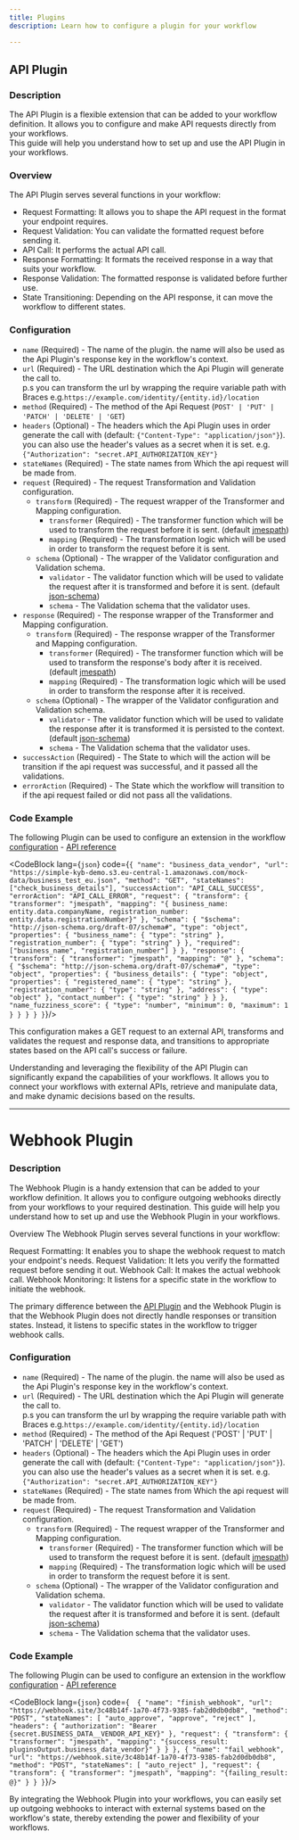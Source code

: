 ```yaml
---
title: Plugins
description: Learn how to configure a plugin for your workflow

---
```



## API Plugin
### Description

The API Plugin is a flexible extension that can be added to your workflow definition. It allows you to configure and make API requests directly from your workflows.<br/>This guide will help you understand how to set up and use the API Plugin in your workflows.

### Overview
The API Plugin serves several functions in your workflow:

- Request Formatting: It allows you to shape the API request in the format your endpoint requires.
- Request Validation: You can validate the formatted request before sending it.
- API Call: It performs the actual API call.
- Response Formatting: It formats the received response in a way that suits your workflow.
- Response Validation: The formatted response is validated before further use.
- State Transitioning: Depending on the API response, it can move the workflow to different states.

### Configuration

- `name` (Required) - The name of the plugin. the name will also be used as the Api Plugin's response key in the workflow's context.
- `url` (Required) -  The URL destination which the Api Plugin will generate the call to.<br/>p.s you can transform the url by wrapping the require variable path with Braces e.g.`https://example.com/identity/{entity.id}/location`
- `method` (Required) - The method of the Api Request (`POST' | 'PUT' | 'PATCH' | 'DELETE' | 'GET`)
- `headers` (Optional) - The headers which the Api Plugin uses in order generate the call with (default: `{"Content-Type": "application/json"}`). you can also use the header's values as a secret when it is set. e.g. `{"Authorization": "secret.API_AUTHORIZATION_KEY"}`
- `stateNames` (Required) - The state names from Which the api request will be made from.
- `request` (Required) - The request Transformation and Validation configuration.
  - `transform` (Required) - The request wrapper of the Transformer and Mapping configuration.
    - `transformer` (Required) - The transformer function which will be used to transform the request before it is sent. (default [jmespath](https://jmespath.org/))
    - `mapping` (Required) - The transformation logic which will be used in order to transform the request before it is sent.
  - `schema` (Optional) - The wrapper of the Validator configuration and Validation schema.
    - `validator` - The validator function which will be used to validate the request after it is transformed and before it is sent. (default [json-schema](https://json-schema.org/))
    - `schema` - The Validation schema that the validator uses.
- `response` (Required) - The response wrapper of the Transformer and Mapping configuration.
  - `transform` (Required) - The response wrapper of the Transformer and Mapping configuration.
    - `transformer` (Required) - The transformer function which will be used to transform the response's body after it is received. (default [jmespath](https://jmespath.org/))
    - `mapping` (Required) - The transformation logic which will be used in order to transform the response after it is received.
  - `schema` (Optional) - The wrapper of the Validator configuration and Validation schema.
    - `validator` - The validator function which will be used to validate the response after it is transformed it is persisted to the context. (default [json-schema](https://json-schema.org/))
    - `schema` - The Validation schema that the validator uses.
- `successAction` (Required) - The State to which will the action will be transition if the api request was successful, and it passed all the validations.
- `errorAction` (Required) - The State which the workflow will transition to if the api request failed or did not pass all the validations.

### Code Example

The following Plugin can be used to configure an extension in the workflow [configuration](#configuration) - [API reference](/en/learn/workflow_definitions)

<CodeBlock lang={`json`} code={`{
  "name": "business_data_vendor",
    "url": "https://simple-kyb-demo.s3.eu-central-1.amazonaws.com/mock-data/business_test_eu.json",
    "method": "GET",
    "stateNames": ["check_business_details"],
    "successAction": "API_CALL_SUCCESS",
    "errorAction": "API_CALL_ERROR",
    "request": {
    "transform": {
      "transformer": "jmespath",
        "mapping": "{ business_name: entity.data.companyName, registration_number: entity.data.registrationNumber}"
    },
    "schema": {
      "$schema": "http://json-schema.org/draft-07/schema#",
        "type": "object",
        "properties": {
        "business_name": { "type": "string" },
        "registration_number": { "type": "string" }
      },
      "required": ["business_name", "registration_number"]
    }
  },
  "response": {
    "transform": {
      "transformer": "jmespath",
        "mapping": "@"
    },
    "schema": {
      "$schema": "http://json-schema.org/draft-07/schema#",
        "type": "object",
        "properties": {
        "business_details": {
          "type": "object",
            "properties": {
            "registered_name": { "type": "string" },
            "registration_number": { "type": "string" },
            "address": { "type": "object" },
            "contact_number": { "type": "string" }
          }
        },
        "name_fuzziness_score": { "type": "number", "minimum": 0, "maximum": 1 }
      }
    }
  }
}`}/>

This configuration makes a GET request to an external API, transforms and validates the request and response data, and transitions to appropriate states based on the API call's success or failure.

Understanding and leveraging the flexibility of the API Plugin can significantly expand the capabilities of your workflows. It allows you to connect your workflows with external APIs, retrieve and manipulate data, and make dynamic decisions based on the results.

____
# Webhook Plugin
### Description

The Webhook Plugin is a handy extension that can be added to your workflow definition. It allows you to configure outgoing webhooks directly from your workflows to your required destination.
This guide will help you understand how to set up and use the Webhook Plugin in your workflows.

Overview
The Webhook Plugin serves several functions in your workflow:

Request Formatting: It enables you to shape the webhook request to match your endpoint's needs.
Request Validation: It lets you verify the formatted request before sending it out.
Webhook Call: It makes the actual webhook call.
Webhook Monitoring: It listens for a specific state in the workflow to initiate the webhook.

The primary difference between the [API Plugin](/en/learn/plugins) and the Webhook Plugin is that the Webhook Plugin does not directly handle responses or transition states. Instead, it listens to specific states in the workflow to trigger webhook calls.

### Configuration

- `name` (Required) - The name of the plugin. the name will also be used as the Api Plugin's response key in the workflow's context.
- `url` (Required) -  The URL destination which the Api Plugin will generate the call to.<br/>p.s you can transform the url by wrapping the require variable path with Braces e.g.`https://example.com/identity/{entity.id}/location`
- `method` (Required) - The method of the Api Request ('POST' | 'PUT' | 'PATCH' | 'DELETE' | 'GET')
- `headers` (Optional) - The headers which the Api Plugin uses in order generate the call with (default: `{"Content-Type": "application/json"}`). you can also use the header's values as a secret when it is set. e.g. `{"Authorization": "secret.API_AUTHORIZATION_KEY"}`
- `stateNames` (Required) - The state names from Which the api request will be made from.
- `request` (Required) - The request Transformation and Validation configuration.
  - `transform` (Required) - The request wrapper of the Transformer and Mapping configuration.
    - `transformer` (Required) - The transformer function which will be used to transform the request before it is sent. (default [jmespath](https://jmespath.org/))
    - `mapping` (Required) - The transformation logic which will be used in order to transform the request before it is sent.
  - `schema` (Optional) - The wrapper of the Validator configuration and Validation schema.
    - `validator` - The validator function which will be used to validate the request after it is transformed and before it is sent. (default [json-schema](https://json-schema.org/))
    - `schema` - The Validation schema that the validator uses.

### Code Example

The following Plugin can be used to configure an extension in the workflow [configuration](#configuration) - [API reference](/en/learn/workflow_definitions)

<CodeBlock lang={`json`} code={`  {
    "name": "finish_webhook",
    "url": "https://webhook.site/3c48b14f-1a70-4f73-9385-fab2d0db0db8",
    "method": "POST",
    "stateNames": [
      "auto_approve",
      "approve",
      "reject"
    ],
    "headers": {
      "authorization": "Bearer {secret.BUSINESS_DATA__VENDOR_API_KEY}"
    },
    "request": {
      "transform": {
        "transformer": "jmespath",
        "mapping": "{success_result: pluginsOutput.business_data_vendor}"
      }
    }
  },
  {
    "name": "fail_webhook",
    "url": "https://webhook.site/3c48b14f-1a70-4f73-9385-fab2d0db0db8",
    "method": "POST",
    "stateNames": [
      "auto_reject"
    ],
    "request": {
      "transform": {
        "transformer": "jmespath",
        "mapping": "{failing_result: @}"
      }
    }
  }`}/>

By integrating the Webhook Plugin into your workflows, you can easily set up outgoing webhooks to interact with external systems based on the workflow's state, thereby extending the power and flexibility of your workflows.
